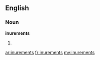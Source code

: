==English==

===Noun===
'''inurements'''

# {{plural of|[[inurement]]}}

[[ar:inurements]]
[[fr:inurements]]
[[my:inurements]]
